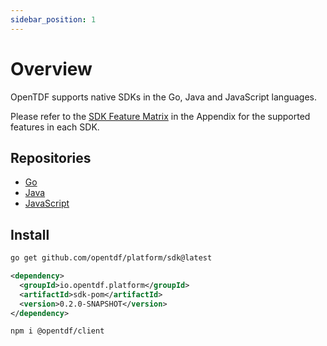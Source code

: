```yaml
---
sidebar_position: 1
---
```


# Overview

OpenTDF supports native SDKs in the Go, Java and JavaScript languages. 

Please refer to the [SDK Feature Matrix](../appendix/matrix.mdx#sdk) in the Appendix for the supported features in each SDK.

## Repositories

- [Go](https://pkg.go.dev/github.com/opentdf/platform/sdk)
- [Java](https://github.com/opentdf/java-sdk)
- [JavaScript](https://github.com/opentdf/client-web)

## Install


<Tabs>
<TabItem value="go" label="Go">

```bash
go get github.com/opentdf/platform/sdk@latest
```

</TabItem>
<TabItem value="java" label="Java">

```xml
<dependency>
  <groupId>io.opentdf.platform</groupId>
  <artifactId>sdk-pom</artifactId>
  <version>0.2.0-SNAPSHOT</version>
</dependency>
```

</TabItem>
<TabItem value="js" label="JavaScript">

```bash
npm i @opentdf/client
```

</TabItem>
</Tabs>